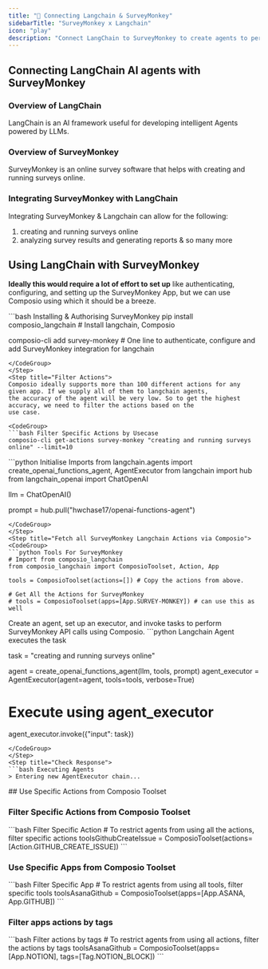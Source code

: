 ```yaml
---
title: "🚀 Connecting Langchain & SurveyMonkey"
sidebarTitle: "SurveyMonkey x Langchain"
icon: "play"
description: "Connect LangChain to SurveyMonkey to create agents to perform tasks using natural language"
---
```


## Connecting LangChain AI agents with SurveyMonkey

### Overview of LangChain

LangChain is an AI framework useful for developing intelligent Agents powered by LLMs.

### Overview of SurveyMonkey

SurveyMonkey is an online survey software that helps with creating and running surveys online.

### Integrating SurveyMonkey with LangChain

Integrating SurveyMonkey & Langchain can allow for the following:

1. creating and running surveys online
2. analyzing survey results and generating reports
& so many more

## Using LangChain with SurveyMonkey

<Steps>
<Step title="Setting Up the Environment">

**Ideally this would require a lot of effort to set up** like authenticating, configuring, and setting up the SurveyMonkey App, but we can use Composio using which it should be a breeze.

<CodeGroup>
```bash Installing & Authorising SurveyMonkey
pip install composio_langchain # Install langchain, Composio 

composio-cli add survey-monkey # One line to authenticate, configure and add SurveyMonkey integration for langchain
```
</CodeGroup>
</Step>
<Step title="Filter Actions">
Composio ideally supports more than 100 different actions for any given app. If we supply all of them to langchain agents, 
the accuracy of the agent will be very low. So to get the highest accuracy, we need to filter the actions based on the 
use case.

<CodeGroup>
```bash Filter Specific Actions by Usecase
composio-cli get-actions survey-monkey "creating and running surveys online" --limit=10
```
</CodeGroup>

</Step>
<Step title="Import Base Packages">

<CodeGroup>
```python Initialise Imports
from langchain.agents import create_openai_functions_agent, AgentExecutor
from langchain import hub
from langchain_openai import ChatOpenAI


llm = ChatOpenAI()

prompt = hub.pull("hwchase17/openai-functions-agent")
```
</CodeGroup>
</Step>
<Step title="Fetch all SurveyMonkey Langchain Actions via Composio">
<CodeGroup>
```python Tools For SurveyMonkey
# Import from composio_langchain
from composio_langchain import ComposioToolset, Action, App

tools = ComposioToolset(actions=[]) # Copy the actions from above. 

# Get All the Actions for SurveyMonkey
# tools = ComposioToolset(apps=[App.SURVEY-MONKEY]) # can use this as well
```
</CodeGroup>
</Step>
<Step title="Execute the Agent">
Create an agent, set up an executor, and invoke tasks to perform SurveyMonkey API calls using Composio. 
<CodeGroup>
```python Langchain Agent executes the task

task = "creating and running surveys online"

agent = create_openai_functions_agent(llm, tools, prompt)
agent_executor = AgentExecutor(agent=agent, tools=tools, verbose=True)

# Execute using agent_executor
agent_executor.invoke({"input": task})
```
</CodeGroup>
</Step>
<Step title="Check Response">
```bash Executing Agents
> Entering new AgentExecutor chain...
```
</Step>
</Steps>
## Use Specific Actions from Composio Toolset

### Filter Specific Actions from Composio Toolset

<CodeGroup>
```bash Filter Specific Action
# To restrict agents from using all the actions, filter specific actions
toolsGithubCreateIssue = ComposioToolset(actions=[Action.GITHUB_CREATE_ISSUE])
```
</CodeGroup>

### Use Specific Apps from Composio Toolset
<CodeGroup>
```bash Filter Specific App
# To restrict agents from using all tools, filter specific tools
toolsAsanaGithub = ComposioToolset(apps=[App.ASANA, App.GITHUB])
```
</CodeGroup>

### Filter apps actions by tags 
<CodeGroup>
```bash Filter actions by tags
# To restrict agents from using all actions, filter the actions by tags
toolsAsanaGithub = ComposioToolset(apps=[App.NOTION], tags=[Tag.NOTION_BLOCK])
```
</CodeGroup>

